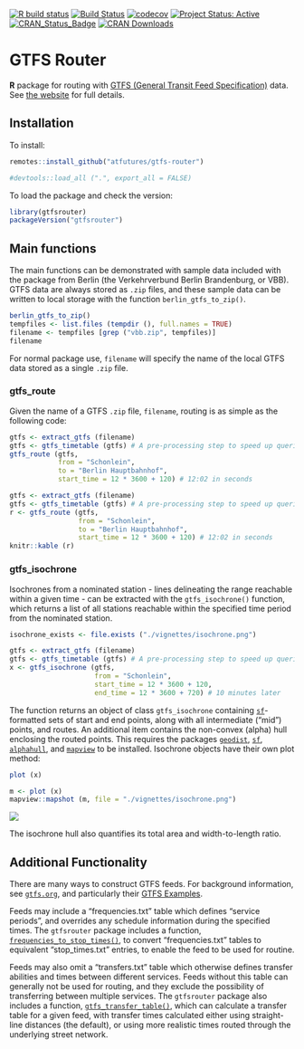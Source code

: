 
[![R build
status](https://github.com/atfutures/gtfs-router/workflows/R-CMD-check/badge.svg)](https://github.com/atfutures/gtfs-router/actions?query=workflow%3AR-CMD-check)
[![Build Status](https://travis-ci.org/ATFutures/gtfs-router.svg)](https://travis-ci.org/ATFutures/gtfs-router) 
[![codecov](https://codecov.io/gh/ATFutures/gtfs-router/branch/master/graph/badge.svg)](https://codecov.io/gh/ATFutures/gtfs-router)
[![Project Status: Active](http://www.repostatus.org/badges/latest/active.svg)](http://www.repostatus.org/#active)
[![CRAN_Status_Badge](http://www.r-pkg.org/badges/version/gtfsrouter)](https://cran.r-project.org/package=gtfsrouter) 
[![CRAN Downloads](http://cranlogs.r-pkg.org/badges/grand-total/gtfsrouter?color=orange)](https://cran.r-project.org/package=gtfsrouter)



# GTFS Router

**R** package for routing with [GTFS (General Transit Feed
Specification)](https://developers.google.com/transit/gtfs/) data. See [the
website](https://atfutures.github.io/gtfs-router/) for full details.

## Installation

To install:
```r
remotes::install_github("atfutures/gtfs-router")
```
```r
#devtools::load_all (".", export_all = FALSE)
```


To load the package and check the version:
```r
library(gtfsrouter)
packageVersion("gtfsrouter")
```

## Main functions

The main functions can be demonstrated with sample data included with the
package from Berlin (the Verkehrverbund Berlin Brandenburg, or VBB). GTFS data
are always stored as `.zip` files, and these sample data can be written to local
storage with the function `berlin_gtfs_to_zip()`.
```r
berlin_gtfs_to_zip()
tempfiles <- list.files (tempdir (), full.names = TRUE)
filename <- tempfiles [grep ("vbb.zip", tempfiles)]
filename
```
For normal package use, `filename` will specify the name of the local GTFS data
stored as a single `.zip` file. 

### gtfs_route

Given the name of a GTFS `.zip` file, `filename`, routing is as simple as the
following code:
```r
gtfs <- extract_gtfs (filename)
gtfs <- gtfs_timetable (gtfs) # A pre-processing step to speed up queries
gtfs_route (gtfs,
            from = "Schonlein",
            to = "Berlin Hauptbahnhof",
            start_time = 12 * 3600 + 120) # 12:02 in seconds
```
```r
gtfs <- extract_gtfs (filename)
gtfs <- gtfs_timetable (gtfs) # A pre-processing step to speed up queries
r <- gtfs_route (gtfs,
                 from = "Schonlein",
                 to = "Berlin Hauptbahnhof",
                 start_time = 12 * 3600 + 120) # 12:02 in seconds
knitr::kable (r)
```

### gtfs_isochrone

Isochrones from a nominated station - lines delineating the range reachable
within a given time - can be extracted with the `gtfs_isochrone()` function,
which returns a list of all stations reachable within the specified time period
from the nominated station.
```r
isochrone_exists <- file.exists ("./vignettes/isochrone.png")
```

```r
gtfs <- extract_gtfs (filename)
gtfs <- gtfs_timetable (gtfs) # A pre-processing step to speed up queries
x <- gtfs_isochrone (gtfs,
                     from = "Schonlein",
                     start_time = 12 * 3600 + 120,
                     end_time = 12 * 3600 + 720) # 10 minutes later
```

The function returns an object of class `gtfs_isochrone` containing
[`sf`](https://github.com/r-spatial/sf)-formatted sets of start and end points,
along with all intermediate ("mid") points, and routes. An additional item
contains the non-convex (alpha) hull enclosing the routed points.
This requires the packages
[`geodist`](https://github.com/hypertidy/geodist), 
[`sf`](https://cran.r-project.org/package=sf),
[`alphahull`](https://cran.r-project.org/package=alphahull), and
[`mapview`](https://cran.r-project.org/package=mapview) to be installed.
Isochrone objects have their own plot method:
```r
plot (x)
```
```r
m <- plot (x)
mapview::mapshot (m, file = "./vignettes/isochrone.png")
```
![](./vignettes/isochrone.png)

The isochrone hull also quantifies its total area and width-to-length ratio.




## Additional Functionality

There are many ways to construct GTFS feeds. For background information, see
[`gtfs.org`](http://gtfs.org), and particularly their [GTFS
Examples](https://docs.google.com/document/d/16inL5BVcM1aU-_DcFJay_tC6Ni0wPa0nvQEstueG5k4/edit).

Feeds may include a "frequencies.txt" table which defines "service periods",
and overrides any schedule information during the specified times. The
`gtfsrouter` package includes a function,
[`frequencies_to_stop_times()`](https://atfutures.github.io/gtfs-router/reference/frequencies_to_stop_times.html),
to convert "frequencies.txt" tables to equivalent "stop_times.txt" entries, to
enable the feed to be used for routine.

Feeds may also omit a "transfers.txt" table which otherwise defines transfer
abilities and times between different services. Feeds without this table can
generally not be used for routing, and they exclude the possibility of
transferring between multiple services. The `gtfsrouter` package also includes
a function,
[`gtfs_transfer_table()`](https://atfutures.github.io/gtfs-router/reference/gtfs_transfer_table.html),
which can calculate a transfer table for a given feed, with transfer times
calculated either using straight-line distances (the default), or using more
realistic times routed through the underlying street network.

